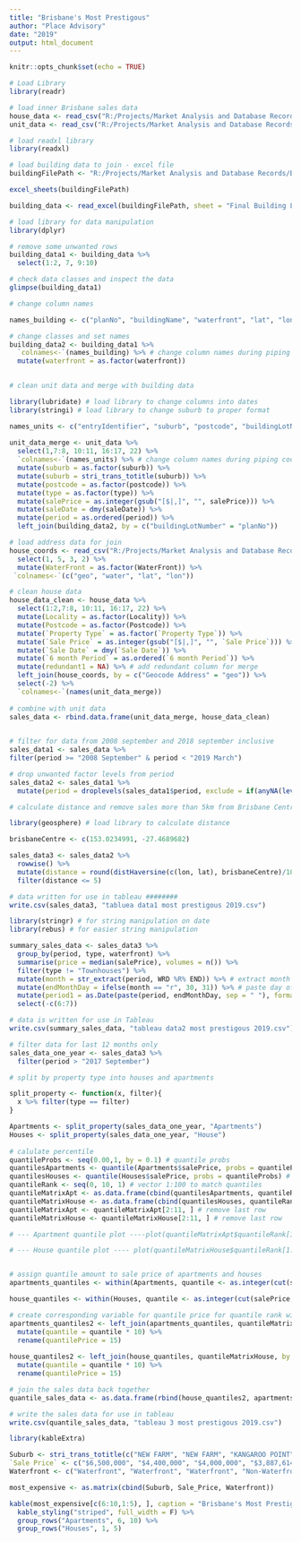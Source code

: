 ---
title: "Brisbane's Most Prestigous"
author: "Place Advisory"
date: "2019"
output: html_document
---

```{r setup, include=FALSE}
knitr::opts_chunk$set(echo = TRUE)
```

```{r Load Data, message=FALSE, warning=FALSE, include=FALSE, paged.print=FALSE}

# Load Library
library(readr)

# load inner Brisbane sales data
house_data <- read_csv("R:/Projects/Market Analysis and Database Records/Sales Data/Sales Data CSV Files/MASTER FILE Brisbane Inner Ring House Sales Data.csv")
unit_data <- read_csv("R:/Projects/Market Analysis and Database Records/Sales Data/Sales Data CSV Files/MASTER FILE Brisbane Inner Ring UNIT Sales Data.csv")

```

```{r Load, Join and Manipulate building and  Unit Data, message=FALSE, warning=FALSE, include=FALSE, paged.print=FALSE}

# load readxl library
library(readxl)

# load building data to join - excel file
buildingFilePath <- "R:/Projects/Market Analysis and Database Records/Building Database/Brisbane Building Database.xlsx"

excel_sheets(buildingFilePath)

building_data <- read_excel(buildingFilePath, sheet = "Final Building List")

# load library for data manipulation
library(dplyr)

# remove some unwanted rows
building_data1 <- building_data %>%
  select(1:2, 7, 9:10)

# check data classes and inspect the data
glimpse(building_data1)

# change column names 

names_building <- c("planNo", "buildingName", "waterfront", "lat", "lon") # name vector

# change classes and set names
building_data2 <- building_data1 %>%
  `colnames<-`(names_building) %>% # change column names during piping code
  mutate(waterfront = as.factor(waterfront))
  

# clean unit data and merge with building data

library(lubridate) # load library to change columns into dates
library(stringi) # load library to change suburb to proper format

names_units <- c("entryIdentifier", "suburb", "postcode", "buildingLotNumber", "type", "salePrice", "saleDate", "period")    # names vector
  
unit_data_merge <- unit_data %>%
  select(1,7:8, 10:11, 16:17, 22) %>%
  `colnames<-`(names_units) %>% # change column names during piping code
  mutate(suburb = as.factor(suburb)) %>%
  mutate(suburb = stri_trans_totitle(suburb)) %>%
  mutate(postcode = as.factor(postcode)) %>%
  mutate(type = as.factor(type)) %>%
  mutate(salePrice = as.integer(gsub("[$|,]", "", salePrice))) %>%
  mutate(saleDate = dmy(saleDate)) %>%
  mutate(period = as.ordered(period)) %>%
  left_join(building_data2, by = c("buildingLotNumber" = "planNo")) 

```

```{r Clean House Data and Combine with Unit Data, message=FALSE, warning=FALSE, include=FALSE, paged.print=FALSE}

# load address data for join
house_coords <- read_csv("R:/Projects/Market Analysis and Database Records/Sales Data/Sales Data CSV Files/Geocoded House Sale Addresses Inner Ring 10 Years to September 2018.csv") %>%
  select(1, 5, 3, 2) %>%
  mutate(WaterFront = as.factor(WaterFront)) %>%
 `colnames<-`(c("geo", "water", "lat", "lon"))

# clean house data
house_data_clean <- house_data %>%
  select(1:2,7:8, 10:11, 16:17, 22) %>%
  mutate(Locality = as.factor(Locality)) %>%
  mutate(Postcode = as.factor(Postcode)) %>%
  mutate(`Property Type` = as.factor(`Property Type`)) %>%
  mutate(`Sale Price` = as.integer(gsub("[$|,]", "", `Sale Price`))) %>%
  mutate(`Sale Date` = dmy(`Sale Date`)) %>%
  mutate(`6 month Period` = as.ordered(`6 month Period`)) %>%
  mutate(redundant1 = NA) %>% # add redundant column for merge 
  left_join(house_coords, by = c("Geocode Address" = "geo")) %>%
  select(-2) %>%
  `colnames<-`(names(unit_data_merge))
  
# combine with unit data
sales_data <- rbind.data.frame(unit_data_merge, house_data_clean)
  
```

```{r Merge All Property Types, message=FALSE, warning=FALSE, include=FALSE, paged.print=FALSE}

# filter for data from 2008 september and 2018 september inclusive
sales_data1 <- sales_data %>%
filter(period >= "2008 September" & period < "2019 March") 

# drop unwanted factor levels from period
sales_data2 <- sales_data1 %>%
  mutate(period = droplevels(sales_data1$period, exclude = if(anyNA(levels(sales_data1$period))) NULL else NA))

```

```{r Create Distance Variable and Filter, message=FALSE, warning=FALSE, include=FALSE, paged.print=FALSE}

# calculate distance and remove sales more than 5km from Brisbane Centre

library(geosphere) # load library to calculate distance

brisbaneCentre <- c(153.0234991, -27.4689682)

sales_data3 <- sales_data2 %>%
  rowwise() %>%
  mutate(distance = round(distHaversine(c(lon, lat), brisbaneCentre)/1000,3)) %>% # static Brisbane coordinates
  filter(distance <= 5)

# data written for use in tableau ########
write.csv(sales_data3, "tabluea data1 most prestigous 2019.csv")
```

```{r Summary Sales Data, message=FALSE, warning=FALSE, include=FALSE, paged.print=FALSE}

library(stringr) # for string manipulation on date
library(rebus) # for easier string manipulation

summary_sales_data <- sales_data3 %>%
  group_by(period, type, waterfront) %>%
  summarise(price = median(salePrice), volumes = n()) %>%
  filter(type != "Townhouses") %>%
  mutate(month = str_extract(period, WRD %R% END)) %>% # extract month identifier for period
  mutate(endMonthDay = ifelse(month == "r", 30, 31)) %>% # paste day of month
  mutate(period1 = as.Date(paste(period, endMonthDay, sep = " "), format = "%Y %B %d")) %>% # join columns and create as date variable
  select(-c(6:7))

# data is written for use in Tableau
write.csv(summary_sales_data, "tableau data2 most prestigous 2019.csv")

```

```{r Quantiles, message=FALSE, warning=FALSE, include=FALSE, paged.print=FALSE}

# filter data for last 12 months only
sales_data_one_year <- sales_data3 %>%
  filter(period > "2017 September") 

# split by property type into houses and apartments

split_property <- function(x, filter){
  x %>% filter(type == filter)
}

Apartments <- split_property(sales_data_one_year, "Apartments")
Houses <- split_property(sales_data_one_year, "House")
    
# calulate percentile
quantileProbs <- seq(0.00,1, by = 0.1) # quantile probs
quantilesApartments <- quantile(Apartments$salePrice, probs = quantileProbs) # calculated quantile prices for apartments
quantilesHouses <- quantile(Houses$salePrice, probs = quantileProbs) # calculated quantile prices for Houses
quantileRank <- seq(0, 10, 1) # vector 1:100 to match quantiles
quantileMatrixApt <- as.data.frame(cbind(quantilesApartments, quantileRank)) # join apartments into matrix
quantileMatrixHouse <- as.data.frame(cbind(quantilesHouses, quantileRank)) # join Houses into matrix
quantileMatrixApt <- quantileMatrixApt[2:11, ] # remove last row
quantileMatrixHouse <- quantileMatrixHouse[2:11, ] # remove last row

# --- Apartment quantile plot ----plot(quantileMatrixApt$quantileRank[1:9], quantileMatrixApt$quantilesApartments[1:9])

# --- House quantile plot ---- plot(quantileMatrixHouse$quantileRank[1:9], quantileMatrixHouse$quantilesApartments[1:9])


# assign quantile amount to sale price of apartments and houses
apartments_quantiles <- within(Apartments, quantile <- as.integer(cut(salePrice, quantile(salePrice, probs = quantileProbs), include.lowest = TRUE)))

house_quantiles <- within(Houses, quantile <- as.integer(cut(salePrice, quantile(salePrice, probs = quantileProbs), include.lowest = TRUE)))

# create corresponding variable for quantile price for quantile rank with join for both apartments and townhouses
apartments_quantiles2 <- left_join(apartments_quantiles, quantileMatrixApt, by = c("quantile" = "quantileRank")) %>%
  mutate(quantile = quantile * 10) %>%
  rename(quantilePrice = 15)
 
house_quantiles2 <- left_join(house_quantiles, quantileMatrixHouse, by = c("quantile" = "quantileRank")) %>%
  mutate(quantile = quantile * 10) %>%
  rename(quantilePrice = 15)

# join the sales data back together
quantile_sales_data <- as.data.frame(rbind(house_quantiles2, apartments_quantiles2))

# write the sales data for use in tableau
write.csv(quantile_sales_data, "tableau 3 most prestigous 2019.csv")
```

```{r Kable of top 20 houses and apartment sales, echo=FALSE, message=FALSE, warning=FALSE, paged.print=FALSE}

library(kableExtra)

Suburb <- stri_trans_totitle(c("NEW FARM", "NEW FARM", "KANGAROO POINT", "SOUTH BRISBANE", "NEW FARM", "HAWTHORNE", "ASCOT", "HAMILTON", "YERONGA", "FIG TREE POCKET"))
`Sale Price` <- c("$6,500,000", "$4,400,000", "$4,000,000", "$3,887,614", "$3,750,000", "$11,128,888", "$11,000,000", "$10,138,888", "$7,825,000", "$7,500,000")
Waterfront <- c("Waterfront", "Waterfront", "Waterfront", "Non-Waterfront", "Waterfront", "Waterfront", "Non-Waterfront", "Non-Waterfront", "Waterfront", "Waterfront")

most_expensive <- as.matrix(cbind(Suburb, Sale_Price, Waterfront))

kable(most_expensive[c(6:10,1:5), ], caption = "Brisbane's Most Prestigous Sales", col.names = c("Suburb", "Sale Price", "Location")) %>%
  kable_styling("striped", full_width = F) %>%
  group_rows("Apartments", 6, 10) %>%
  group_rows("Houses", 1, 5)

```



